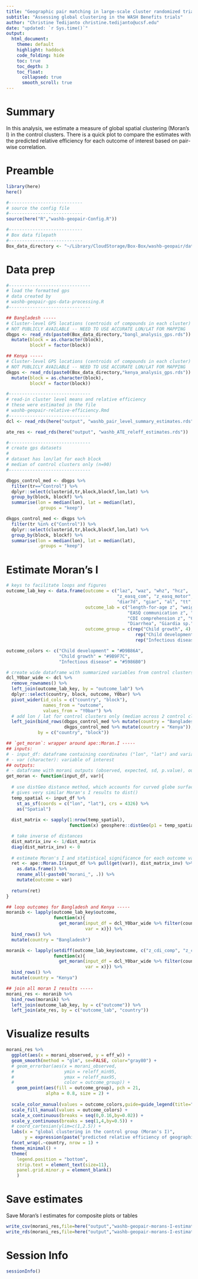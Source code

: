 ```yaml
---
title: "Geographic pair matching in large-scale cluster randomized trials"
subtitle: "Assessing global clustering in the WASH Benefits trials"
author: "Christine Tedijanto christine.tedijanto@ucsf.edu"
date: "updated: `r Sys.time()`"
output: 
  html_document:
    theme: default
    highlight: haddock
    code_folding: hide
    toc: true
    toc_depth: 3
    toc_float:
      collapsed: true
      smooth_scroll: true
---
```


# Summary

In this analysis, we estimate a measure of global spatial clustering (Moran's I) in the control clusters. There is a quick plot to compare the estimates with the predicted relative efficiency for each outcome of interest based on pair-wise correlation.

# Preamble

```r
library(here)
here()

#----------------------------
# source the config file
#----------------------------
source(here("R","washb-geopair-Config.R"))

#----------------------------
# Box data filepath
#----------------------------
Box_data_directory <- "~/Library/CloudStorage/Box-Box/washb-geopair/data/final/"
```

# Data prep

```r
#-------------------------------
# load the formatted gps
# data created by
# washb-geopair-gps-data-processing.R
#-------------------------------

## Bangladesh -----
# Cluster-level GPS locations (centroids of compounds in each cluster)
# NOT PUBLICLY AVAILABLE -- NEED TO USE ACCURATE LON/LAT FOR MAPPING
dbgps <- read_rds(paste0(Box_data_directory,"bangl_analysis_gps.rds")) %>%
  mutate(block = as.character(block),
         blockf = factor(block))

## Kenya -----
# Cluster-level GPS locations (centroids of compounds in each cluster)
# NOT PUBLICLY AVAILABLE -- NEED TO USE ACCURATE LON/LAT FOR MAPPING
dkgps <- read_rds(paste0(Box_data_directory,"kenya_analysis_gps.rds")) %>%
  mutate(block = as.character(block),
         blockf = factor(block))
```

```r
#-------------------------------
# read-in cluster level means and relative efficiency
# these were estimated in the file
# washb-geopair-relative-efficiency.Rmd
#-------------------------------
dcl <- read_rds(here("output", "washb_pair_level_summary_estimates.rds")) 

ate_res <- read_rds(here("output", "washb_ATE_releff_estimates.rds"))
```

```r
#-------------------------------
# create gps datasets
# 
# dataset has lon/lat for each block
# median of control clusters only (n=90)
#-------------------------------

dbgps_control_med <- dbgps %>%
  filter(tr=="Control") %>%
  dplyr::select(clusterid,tr,block,blockf,lon,lat) %>% 
  group_by(block, blockf) %>%
  summarise(lon = median(lon), lat = median(lat),
            .groups = "keep")

dkgps_control_med <- dkgps %>%
  filter(tr %in% c("Control")) %>%
  dplyr::select(clusterid,tr,block,blockf,lon,lat) %>% 
  group_by(block, blockf) %>%
  summarise(lon = median(lon), lat = median(lat),
            .groups = "keep")
```

# Estimate Moran's I

```r
# keys to facilitate loops and figures
outcome_lab_key <- data.frame(outcome = c("laz", "waz", "whz", "hcz",
                                          "z_easq_com", "z_easq_motor", "z_easq_pers", "z_cdi_comp", "z_cdi_expr",
                                          "diar7d", "giar", "al", "tt", "hw"),
                              outcome_lab = c("length-for-age z", "weight-for-age z", "weight-for-height z", "head circumference z",
                                              "EASQ communication z", "EASQ gross motor z", "EASQ personal-social z",
                                              "CDI comprehension z", "CDI expression z",
                                              "Diarrhea", "Giardia sp.", "Ascaris sp.", "Trichuris sp.", "Hookworm"),
                              outcome_group = c(rep("Child growth", 4),
                                                 rep("Child development", 5),
                                                 rep("Infectious disease", 5)))

outcome_colors <- c("Child development" = "#D9B86A",
                    "Child growth" = "#9B9F7C",
                    "Infectious disease" = "#5986B0")
```

```r
# create wide dataframe with summarized variables from control clusters for each block
dcl_Y0bar_wide <- dcl %>% 
  remove_rownames() %>%
  left_join(outcome_lab_key, by = "outcome_lab") %>% 
  dplyr::select(country, block, outcome, Y0bar) %>% 
  pivot_wider(id_cols = c("country", "block"),
              names_from = "outcome",
              values_from = "Y0bar") %>%
  # add lon / lat for control clusters only (median across 2 control clusters in each block)
  left_join(bind_rows(dbgps_control_med %>% mutate(country = "Bangladesh"),
                      dkgps_control_med %>% mutate(country = "Kenya")),
            by = c("country", "block"))
```

```r
## `get_moran`: wrapper around ape::Moran.I -----
## inputs:
# - input_df: dataframe containing coordinates ("lon", "lat") and variable of interest
# - var (character): variable of interest
## outputs:
# - dataframe with morani outputs (observed, expected, sd, p.value), outcome, and country
get_moran <- function(input_df, var){
  
  # use distGeo distance method, which accounts for curved globe surface
  # gives very similar Moran's I results to dist()
  temp_spatial <- input_df %>%
    st_as_sf(coords = c("lon", "lat"), crs = 4326) %>%
    as("Spatial")
  
  dist_matrix <- sapply(1:nrow(temp_spatial),
                        function(x) geosphere::distGeo(p1 = temp_spatial, p2 = temp_spatial[x,]))

  # take inverse of distances
  dist_matrix_inv <- 1/dist_matrix
  diag(dist_matrix_inv) <- 0
  
  # estimate Moran's I and statistical significance for each outcome variable 
  ret <- ape::Moran.I(input_df %>% pull(get(var)), dist_matrix_inv) %>% 
    as.data.frame() %>%
    rename_all(~paste0("morani_", .)) %>% 
    mutate(outcome = var)
  
  return(ret)
}

## loop outcomes for Bangladesh and Kenya -----
moranib <- lapply(outcome_lab_key$outcome,
                  function(x){
                    get_moran(input_df = dcl_Y0bar_wide %>% filter(country == "Bangladesh"),
                              var = x)}) %>% 
  bind_rows() %>% 
  mutate(country = "Bangladesh")

moranik <- lapply(setdiff(outcome_lab_key$outcome, c("z_cdi_comp", "z_cdi_expr")),
                  function(x){
                    get_moran(input_df = dcl_Y0bar_wide %>% filter(country == "Kenya"),
                              var = x)}) %>% 
  bind_rows() %>% 
  mutate(country = "Kenya")

## join all moran I results -----
morani_res <- moranib %>% 
  bind_rows(moranik) %>% 
  left_join(outcome_lab_key, by = c("outcome")) %>% 
  left_join(ate_res, by = c("outcome_lab", "country"))
```

# Visualize results

```r
morani_res %>%
  ggplot(aes(x = morani_observed, y = eff_w)) +
  geom_smooth(method = "glm", se=FALSE, color="gray80") +
  # geom_errorbar(aes(x = morani_observed,
  #                   ymin = releff_min95,
  #                   ymax = releff_max95,
  #                   color = outcome_group)) +
    geom_point(aes(fill = outcome_group), pch = 21,
               alpha = 0.8, size = 2) +
  
  scale_color_manual(values = outcome_colors,guide=guide_legend(title="outcome group:")) +
  scale_fill_manual(values = outcome_colors) +
  scale_x_continuous(breaks = seq(0,0.16,by=0.02)) + 
  scale_y_continuous(breaks = seq(1,4,by=0.5)) + 
  # coord_cartesian(ylim=c(1,2.5)) +
  labs(x = "global clustering in the control group (Moran's I)", 
       y = expression(paste("predicted relative efficiency of geographic pair-matching, (1-",italic(r),")")^-1)) +
  facet_wrap(.~country, nrow = 1) +
  theme_minimal() +
  theme(
    legend.position = "bottom",
    strip.text = element_text(size=11),
    panel.grid.minor.y = element_blank()
    )
```

# Save estimates

Save Moran's I estimates for composite plots or tables

```r
write_csv(morani_res,file=here("output","washb-geopair-morans-I-estimates.csv"))
write_rds(morani_res,file=here("output","washb-geopair-morans-I-estimates.rds"))

```

# Session Info

```r
sessionInfo()
```


